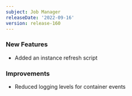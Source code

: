 ```yaml
---
subject: Job Manager
releaseDate: '2022-09-16'
version: release-160
---
```


### New Features
* Added an instance refresh script
### Improvements
* Reduced logging levels for container events
